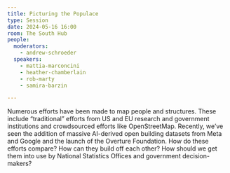 ```yaml
---
title: Picturing the Populace
type: Session
date: 2024-05-16 16:00
room: The South Hub
people:
  moderators:
    - andrew-schroeder
  speakers:
    - mattia-marconcini
    - heather-chamberlain
    - rob-marty
    - samira-barzin

---
```


Numerous efforts have been made to map people and structures. These include “traditional” efforts from US and EU research and government institutions and crowdsourced efforts like OpenStreetMap. Recently, we’ve seen the addition of massive AI-derived open building datasets from Meta and Google and the launch of the Overture Foundation. How do these efforts compare? How can they build off each other? How should we get them into use by National Statistics Offices and government decision-makers?
